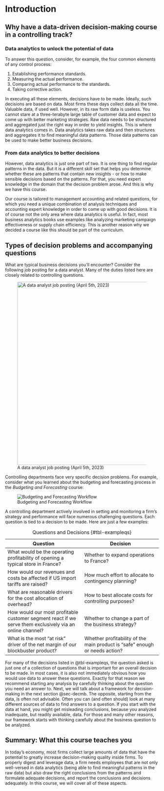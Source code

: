 # Introduction {#sec-introduction}

## Why have a data-driven decision-making course in a controlling track?

### Data analytics to unlock the potential of data

To answer this question, consider, for example, the four common elements of any control process:

1. Establishing performance standards.
2. Measuring the actual performance.
3. Comparing actual performance to the standards.
4. Taking corrective action.

In executing all these elements, decisions have to be made. Ideally, such decisions are based on data. Most firms these days collect data all the time. Valuable data, if used well. However, in its raw form data is useless. You cannot stare at a three-terabyte large table of customer data and expect to come up with better marketing strategies. Raw data needs to be structured and aggregated just the right way in order to yield insights. This is where data analytics comes in. Data analytics takes raw data and then structures and aggregates it to find meaningful data patterns. Those data patterns can be used to make better business decisions.


### From data analytics to better decisions

However, data analytics is just one part of two. It is one thing to find regular patterns in the data. But it is a different skill set that helps you determine whether these are patterns that contain new insights - or how to make sensible decisions based on the patterns. For that, you need expert knowledge in the domain that the decision problem arose. And this is why we have this course.

Our course is tailored to management accounting and related questions, for which you need a unique combination of analysis techniques and accounting expert knowledge in order to come up with good decisions. It is of course not the only area where data analytics is useful. In fact, most business analytics books use examples like analyzing marketing campaign effectiveness or supply chain efficiency. This is another reason why we decided a course like this should be part of the curriculum.


## Types of decision problems and accompanying questions

What are typical business decisions you'll encounter? Consider the following job posting for a data analyst. Many of the duties listed here are closely related to controlling questions.

![A data analyst job posting (April 5th, 2023)](pics/P1/ASML-job.png){#fig-asmljob width="600px"}

Controlling departments face very specific decision problems. For example, consider what you learned about the budgeting and forecasting process in the *Budgeting and Forecasting* course:

![Budgeting and Forecasting Workflow](pics/P1/BF-flow-pic.png){#fig-bfflow}

A controlling department actively involved in setting and monitoring a firm's strategy and performance will face numerous challenging questions. Each question is tied to a decision to be made. Here are just a few examples:

| Question                                                                                                 | Decision                                                                   |
|------------------------------------|------------------------------------|
| What would be the operating profitability of opening a typical store in France?                          | Whether to expand operations to France?                                    |
| How would our revenues and costs be affected if US import tariffs are raised?                              | How much effort to allocate to contingency planning?                         |
| What are reasonable drivers for the cost allocation of overhead?                                      | How to best allocate costs for controlling purposes?                        |
| How would our most profitable customer segment react if we serve them exclusively via an online channel? | Whether to change a part of the business strategy?                          |
| What is the most "at risk" driver of the net margin of our blockbuster product?                         | Whether profitability of the main product is "safe" enough or needs action? |

: Questions and Decisions {#tbl-exampleqs}


For many of the decisions listed in @tbl-exampleqs, the question asked is just one of a collection of questions that is important for an overall decision to be made. In most cases, it is also not immediately obvious how you would use data to answer these questions. Exactly for that reason we recommend starting any analysis by carefully thinking about the question you need an answer to. Next, we will talk about a framework for decision-making in the next section @sec-decmb. The opposite, starting from the data, is often not advisable. Often you can (and often should) look at many different sources of data to find answers to a question. If you start with the data at hand, you might get misleading conclusions, because you analyzed inadequate, but readily available, data. For those and many other reasons, our framework starts with thinking carefully about the business question to be analyzed.


## Summary: What this course teaches you

In today's economy, most firms collect large amounts of data that have the potential to greatly increase decision-making quality inside firms. To properly digest and leverage data, a firm needs employees that are not only well-versed in data analytics (being able to find meaningful patterns in the raw data) but also draw the right conclusions from the patterns and formulate adequate decisions, and report the conclusions and decisions adequately. In this course, we will cover all of these aspects.
<!-- project costing -->

<!--     Prognose von zukünftigen Kostenentwicklungen bei Projekten -->
<!--     Die automatisierte Auswertung von Projektkalkulationen und deren Financials, um kritische Bereiche bzw. Red Flags zu identifizieren. -->
<!--     Ermittlung der Werthaltigkeit des Order Backlog -->
<!--     Auswertung von großen Datensätzen, um bestimmte Patterns zu identifizieren (z.B. (zukünftige) Profitabilität bestimmter Produkte/Geschäfte) -->
<!--     Zukünftige Entwicklung des Cash Flows -->
